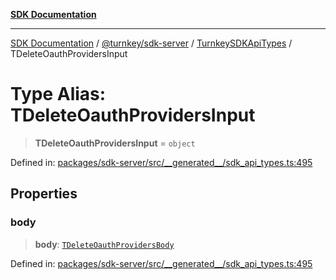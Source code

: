 [**SDK Documentation**](../../../../../README.mdx)

***

[SDK Documentation](../../../../../packages.mdx) / [@turnkey/sdk-server](../../../README.mdx) / [TurnkeySDKApiTypes](../README.mdx) / TDeleteOauthProvidersInput

# Type Alias: TDeleteOauthProvidersInput

> **TDeleteOauthProvidersInput** = `object`

Defined in: [packages/sdk-server/src/\_\_generated\_\_/sdk\_api\_types.ts:495](https://github.com/tkhq/sdk/blob/e1b1a69bdd608320aaf03cc2dbbf68dc0c52b28d/packages/sdk-server/src/__generated__/sdk_api_types.ts#L495)

## Properties

### body

> **body**: [`TDeleteOauthProvidersBody`](TDeleteOauthProvidersBody.mdx)

Defined in: [packages/sdk-server/src/\_\_generated\_\_/sdk\_api\_types.ts:495](https://github.com/tkhq/sdk/blob/e1b1a69bdd608320aaf03cc2dbbf68dc0c52b28d/packages/sdk-server/src/__generated__/sdk_api_types.ts#L495)
